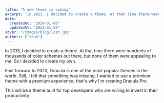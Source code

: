```yaml
---
title: "A new theme is coming"
excerpt: "In 2013, I decided to create a theme. At that time there were hundreds of thousands of color schemes out there, but none of them were appealing to me. So I decided to create my own."
date:
  createdAt: "2020-01-06"
  updatedAt: "2021-01-30"
cover: "/images/blog/lost.jpg"
authors: ["zeno"]
---
```


In 2013, I decided to create a theme. At that time there were hundreds of thousands of color schemes out there, but none of them were appealing to me. So I decided to create my own.

Fast forward to 2020, Dracula is one of the most popular themes in the world. Still, I felt that something was missing. I wanted to use a premium theme with a premium experience, that's why I'm creating Dracula Pro.

This will be a theme built for top developers who are willing to invest in their productivity.
